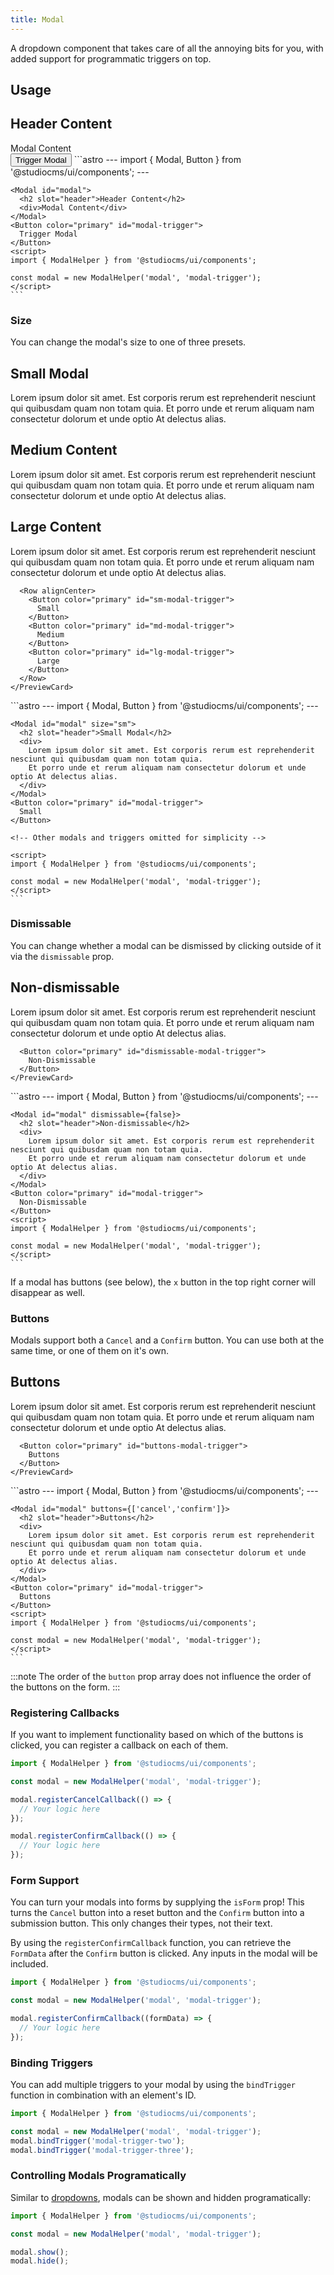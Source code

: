 ```yaml
---
title: Modal
---
```




A dropdown component that takes care of all the annoying bits for you, with added support for programmatic triggers on top.

## Usage

<Tabs>
  <TabItem label="Preview">
    <PreviewCard>
      <Modal id="usage-modal">
        <h2 slot="header">Header Content</h2>
        <div>Modal Content</div>
      </Modal>
      <Button color="primary" id="usage-modal-trigger">
        Trigger Modal
      </Button>
    </PreviewCard>
  </TabItem>
  <TabItem label="Code">
    ```astro
    ---
    import { Modal, Button } from '@studiocms/ui/components';
    ---

    <Modal id="modal">
      <h2 slot="header">Header Content</h2>
      <div>Modal Content</div>
    </Modal>
    <Button color="primary" id="modal-trigger">
      Trigger Modal
    </Button>
    <script>
    import { ModalHelper } from '@studiocms/ui/components';

    const modal = new ModalHelper('modal', 'modal-trigger');
    </script>
    ```
  </TabItem>
</Tabs>

### Size

You can change the modal's size to one of three presets.

<Tabs>
  <TabItem label="Preview">
    <PreviewCard>
      <Modal id="sizes-modal-sm" size="sm">
        <h2 slot="header">Small Modal</h2>
        <div>
          Lorem ipsum dolor sit amet. Est corporis rerum est reprehenderit nesciunt qui quibusdam quam non totam quia. 
          Et porro unde et rerum aliquam nam consectetur dolorum et unde optio At delectus alias.
        </div>
      </Modal>
      <Modal id="sizes-modal-md">
        <h2 slot="header">Medium Content</h2>
        <div>
          Lorem ipsum dolor sit amet. Est corporis rerum est reprehenderit nesciunt qui quibusdam quam non totam quia. 
          Et porro unde et rerum aliquam nam consectetur dolorum et unde optio At delectus alias.
        </div>
      </Modal>
      <Modal id="sizes-modal-lg" size="lg">
        <h2 slot="header">Large Content</h2>
        <div>
          Lorem ipsum dolor sit amet. Est corporis rerum est reprehenderit nesciunt qui quibusdam quam non totam quia. 
          Et porro unde et rerum aliquam nam consectetur dolorum et unde optio At delectus alias.
        </div>
      </Modal>

      <Row alignCenter>
        <Button color="primary" id="sm-modal-trigger">
          Small
        </Button>
        <Button color="primary" id="md-modal-trigger">
          Medium
        </Button>
        <Button color="primary" id="lg-modal-trigger">
          Large
        </Button>
      </Row>
    </PreviewCard>
  </TabItem>
  <TabItem label="Code">
    ```astro
    ---
    import { Modal, Button } from '@studiocms/ui/components';
    ---

    <Modal id="modal" size="sm">
      <h2 slot="header">Small Modal</h2>
      <div>
        Lorem ipsum dolor sit amet. Est corporis rerum est reprehenderit nesciunt qui quibusdam quam non totam quia. 
        Et porro unde et rerum aliquam nam consectetur dolorum et unde optio At delectus alias.
      </div>
    </Modal>
    <Button color="primary" id="modal-trigger">
      Small
    </Button>

    <!-- Other modals and triggers omitted for simplicity -->

    <script>
    import { ModalHelper } from '@studiocms/ui/components';

    const modal = new ModalHelper('modal', 'modal-trigger');
    </script>
    ```
  </TabItem>
</Tabs>

### Dismissable

You can change whether a modal can be dismissed by clicking outside of it via the `dismissable` prop.

<Tabs>
  <TabItem label="Preview">
    <PreviewCard>
      <Modal id="dismissable-modal" dismissable={false}>
        <h2 slot="header">Non-dismissable</h2>
        <div>
          Lorem ipsum dolor sit amet. Est corporis rerum est reprehenderit nesciunt qui quibusdam quam non totam quia. 
          Et porro unde et rerum aliquam nam consectetur dolorum et unde optio At delectus alias.
        </div>
      </Modal>

      <Button color="primary" id="dismissable-modal-trigger">
        Non-Dismissable
      </Button>
    </PreviewCard>
  </TabItem>
  <TabItem label="Code">
    ```astro
    ---
    import { Modal, Button } from '@studiocms/ui/components';
    ---

    <Modal id="modal" dismissable={false}>
      <h2 slot="header">Non-dismissable</h2>
      <div>
        Lorem ipsum dolor sit amet. Est corporis rerum est reprehenderit nesciunt qui quibusdam quam non totam quia. 
        Et porro unde et rerum aliquam nam consectetur dolorum et unde optio At delectus alias.
      </div>
    </Modal>
    <Button color="primary" id="modal-trigger">
      Non-Dismissable
    </Button>
    <script>
    import { ModalHelper } from '@studiocms/ui/components';

    const modal = new ModalHelper('modal', 'modal-trigger');
    </script>
    ```
  </TabItem>
</Tabs>

If a modal has buttons (see below), the `x` button in the top right corner will disappear as well.

### Buttons

Modals support both a `Cancel` and a `Confirm` button. You can use both at the same time, or one of them on it's own.

<Tabs>
  <TabItem label="Preview">
    <PreviewCard>
      <Modal id="buttons-modal" buttons={['cancel','confirm']} class="not-content">
        <h2 slot="header">Buttons</h2>
        <div>
          Lorem ipsum dolor sit amet. Est corporis rerum est reprehenderit nesciunt qui quibusdam quam non totam quia. 
          Et porro unde et rerum aliquam nam consectetur dolorum et unde optio At delectus alias.
        </div>
      </Modal>

      <Button color="primary" id="buttons-modal-trigger">
        Buttons
      </Button>
    </PreviewCard>
  </TabItem>
  <TabItem label="Code">
    ```astro
    ---
    import { Modal, Button } from '@studiocms/ui/components';
    ---

    <Modal id="modal" buttons={['cancel','confirm']}>
      <h2 slot="header">Buttons</h2>
      <div>
        Lorem ipsum dolor sit amet. Est corporis rerum est reprehenderit nesciunt qui quibusdam quam non totam quia. 
        Et porro unde et rerum aliquam nam consectetur dolorum et unde optio At delectus alias.
      </div>
    </Modal>
    <Button color="primary" id="modal-trigger">
      Buttons
    </Button>
    <script>
    import { ModalHelper } from '@studiocms/ui/components';

    const modal = new ModalHelper('modal', 'modal-trigger');
    </script>
    ```
  </TabItem>
</Tabs>

:::note
The order of the `button` prop array does not influence the order of the buttons on the form.
:::

### Registering Callbacks

If you want to implement functionality based on which of the buttons is clicked, you can register a callback on each of them. 

```ts
import { ModalHelper } from '@studiocms/ui/components';

const modal = new ModalHelper('modal', 'modal-trigger');

modal.registerCancelCallback(() => {
  // Your logic here
});

modal.registerConfirmCallback(() => {
  // Your logic here
});
```

### Form Support

You can turn your modals into forms by supplying the `isForm` prop! This turns the `Cancel` button into a reset button and the `Confirm` button into a submission button.
This only changes their types, not their text.

By using the `registerConfirmCallback` function, you can retrieve the `FormData` after the `Confirm` button is clicked. Any inputs in the modal will be included.

```ts
import { ModalHelper } from '@studiocms/ui/components';

const modal = new ModalHelper('modal', 'modal-trigger');

modal.registerConfirmCallback((formData) => {
  // Your logic here
});
```

### Binding Triggers

You can add multiple triggers to your modal by using the `bindTrigger` function in combination with an element's ID.

```ts
import { ModalHelper } from '@studiocms/ui/components';

const modal = new ModalHelper('modal', 'modal-trigger');
modal.bindTrigger('modal-trigger-two');
modal.bindTrigger('modal-trigger-three');
```

### Controlling Modals Programatically

Similar to [dropdowns](/customizing/studiocms-ui/components/dropdown), modals can be shown and hidden programatically:

```ts
import { ModalHelper } from '@studiocms/ui/components';

const modal = new ModalHelper('modal', 'modal-trigger');

modal.show();
modal.hide();
```

<ModalScript />
